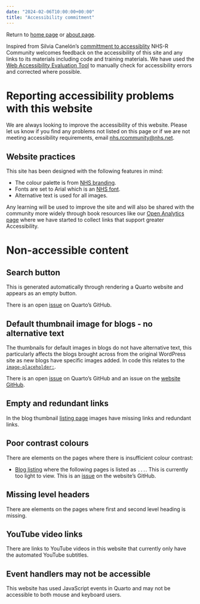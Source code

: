 ```yaml
---
date: "2024-02-06T10:00:00+00:00"
title: "Accessibility commitment"
---
```


Return to [home page](/) or [about page](/about).

Inspired from Silvia Canelón's [committment to accessiblity](https://silviacanelon.com/accessibility) NHS-R Community welcomes feedback on the accessibility of this site and any links to its materials including code and training materials.
We have used the [Web Accessibility Evaluation Tool](https://wave.webaim.org/) to manually check for accessibility errors and corrected where possible.

# Reporting accessibility problems with this website

We are always looking to improve the accessibility of this website. Please let us know if you find any problems not listed on this page or if we are not meeting accessibility requirements, email [nhs.rcommunity@nhs.net](mailto:nhs.rcommunity@nhs.net).

## Website practices

This site has been designed with the following features in mind:

- The colour palette is from [NHS branding](https://www.england.nhs.uk/nhsidentity/identity-guidelines/colours/).
- Fonts are set to Arial which is an [NHS font](https://www.england.nhs.uk/nhsidentity/identity-guidelines/fonts/).
- Alternative text is used for all images.

Any learning will be used to improve the site and will also be shared with the community more widely through book resources like our [Open Analytics page](https://resources.nhsrcommunity.com/accessibility.html) where we have started to collect links that support greater Accessibility.

# Non-accessible content

## Search button

This is generated automatically through rendering a Quarto website and appears as an empty button. 

There is an open [issue](https://github.com/quarto-dev/quarto-cli/issues/678) on Quarto's GitHub.

## Default thumbnail image for blogs - no alternative text

The thumbnails for default images in blogs do not have alternative text, this particularly affects the blogs brought across from the original WordPress site as new blogs have specific images added.
In code this relates to the [`image-placeholder:`](https://github.com/nhs-r-community/nhs-r-community/blob/9aebe9a85691c97da6f3782c89d421391243e218/blog/index.qmd#L9).

There is an open [issue](https://github.com/quarto-dev/quarto-cli/issues/7028) on Quarto's GitHub and an issue on the [website GitHub](https://github.com/nhs-r-community/nhs-r-community/issues/66).

## Empty and redundant links

In the blog thumbnail [listing page](https://nhsrcommunity.nhsrcommunity.com/blog/) images have missing links and redundant links.

## Poor contrast colours

There are elements on the pages where there is insufficient colour contrast:

- [Blog listing](https://nhsrcommunity.nhsrcommunity.com/blog/) where the following pages is listed as `...`. This is currently too light to view. This is an [issue](https://github.com/nhs-r-community/nhs-r-community/issues/202) on the website's GitHub.

## Missing level headers

There are elements on the pages where first and second level heading is missing.

## YouTube video links

There are links to YouTube videos in this website that currently only have the automated YouTube subtitles.

## Event handlers may not be accessible

This website has used JavaScript events in Quarto and may not be accessible to both mouse and keyboard users.
